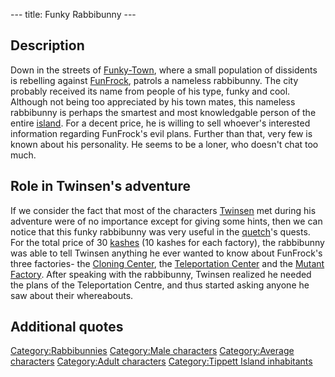 ---
title: Funky Rabbibunny
---

{{Character|
Name=Funky rabbibunny|
Image=Funky Rabbibunny.gif|
Race=[[Rabbibunny]]|
Gender=Male|
Size=Medium|
Age=Adult}}

{{Quote|
Quote=I know this hemisphere very well, for 10 Kashes I'll tell you what FunFrock is concocting here.|
Character=Funky rabbibunny}}

==Description==
Down in the streets of [[Funky-Town]], where a small population of dissidents is rebelling against [[FunFrock]], patrols a nameless rabbibunny. The city probably received its name from people of his type, funky and cool.
Although not being too appreciated by his town mates, this nameless rabbibunny is perhaps the smartest and most knowledgable person of the entire [[Tippett Island|island]]. For a decent price, he is willing to sell whoever's interested information regarding FunFrock's evil plans.
Further than that, very few is known about his personality. He seems to be a loner, who doesn't chat too much.

==Role in Twinsen's adventure==
If we consider the fact that most of the characters [[Twinsen]] met during his adventure were of no importance except for giving some hints, then we can notice that this funky rabbibunny was very useful in the [[quetch]]'s quests. For the total price of 30 [[kashes]] (10 kashes for each factory), the rabbibunny was able to tell Twinsen anything he ever wanted to know about FunFrock's three factories- the [[Cloning Center]], the [[Teleportation Center]] and the [[Mutant Factory]].
After speaking with the rabbibunny, Twinsen realized he needed the plans of the Teleportation Centre, and thus started asking anyone he saw about their whereabouts.

==Additional quotes==
{{Quote|
Quote=FunFrock cleared out the populations from this hemisphere but there are still a few people that resist like here in Funky-Town. He produces mutant insects in his factory at the foot of the Hamalayi mountains to exterminate us. The factory was supposedly sabotaged, but there are still monsters in the sewers: they were produced before the sabotage. In fact, you can jump on the giant crabs!|
Character=Funky rabbibunny}}
{{Quote|
Quote=It is located on Brundle island, from there FunFrock's cohorts control all the planet's teleportations! The entrance is guarded but they will let you in if you act like one of them.|
Character=Funky rabbibunny}}
{{Quote|
Quote=The center where all the planet's clones are produced is inside FunFrock's Fortress. It's his headquarters when he is in this hemisphere. Be careful because I heard that he is working on some VERY special clones, it's on Fortress island.|
Character=Funky rabbibunny}}
{{Quote|
Quote=Ask the rabbibunny with the sunglasses, he's an informer.|
Character=a [[sphero]]}}

[[Category:Rabbibunnies]]
[[Category:Male characters]]
[[Category:Average characters]]
[[Category:Adult characters]]
[[Category:Tippett Island inhabitants]]